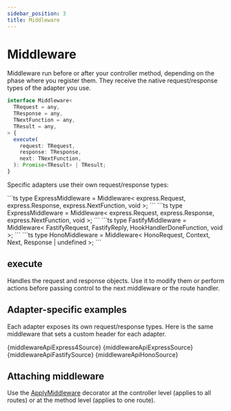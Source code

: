 ```yaml
---
sidebar_position: 3
title: Middleware
---
```


# Middleware

Middleware run before or after your controller method, depending on the phase where you register them. They receive the native request/response types of the adapter you use.

```ts
interface Middleware<
  TRequest = any,
  TResponse = any,
  TNextFunction = any,
  TResult = any,
> {
  execute(
    request: TRequest,
    response: TResponse,
    next: TNextFunction,
  ): Promise<TResult> | TResult;
}
```

Specific adapters use their own request/response types:

<Tabs>
  <TabItem value="express4" label="Express 4">
```ts
type ExpressMiddleware = Middleware<
  express.Request,
  express.Response,
  express.NextFunction,
  void
>;
```
  </TabItem>
  <TabItem value="express5" label="Express 5">
```ts
type ExpressMiddleware = Middleware<
  express.Request,
  express.Response,
  express.NextFunction,
  void
>;
```
  </TabItem>
  <TabItem value="fastify" label="Fastify">
```ts
type FastifyMiddleware = Middleware<
  FastifyRequest,
  FastifyReply,
  HookHandlerDoneFunction,
  void
>;
```
  </TabItem>
  <TabItem value="hono" label="Hono">
```ts
type HonoMiddleware = Middleware<
  HonoRequest,
  Context,
  Next,
  Response | undefined
>;
```
  </TabItem>
</Tabs>

## execute

Handles the request and response objects. Use it to modify them or perform actions before passing control to the next middleware or the route handler.

## Adapter-specific examples

Each adapter exposes its own request/response types. Here is the same middleware that sets a custom header for each adapter.

<Tabs>
  <TabItem value="express4" label="Express 4">
    <CodeBlock language="ts">{middlewareApiExpress4Source}</CodeBlock>
  </TabItem>
  <TabItem value="express5" label="Express 5">
    <CodeBlock language="ts">{middlewareApiExpressSource}</CodeBlock>
  </TabItem>
  <TabItem value="fastify" label="Fastify">
    <CodeBlock language="ts">{middlewareApiFastifySource}</CodeBlock>
  </TabItem>
  <TabItem value="hono" label="Hono">
    <CodeBlock language="ts">{middlewareApiHonoSource}</CodeBlock>
  </TabItem>
</Tabs>

## Attaching middleware

Use the [ApplyMiddleware](../../api/decorators#applymiddleware) decorator at the controller level (applies to all routes) or at the method level (applies to one route).
